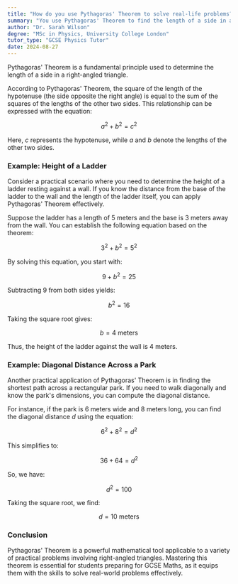 ```yaml
---
title: "How do you use Pythagoras' Theorem to solve real-life problems?"
summary: "You use Pythagoras' Theorem to find the length of a side in a right-angled triangle."
author: "Dr. Sarah Wilson"
degree: "MSc in Physics, University College London"
tutor_type: "GCSE Physics Tutor"
date: 2024-08-27
---
```


Pythagoras' Theorem is a fundamental principle used to determine the length of a side in a right-angled triangle. 

According to Pythagoras' Theorem, the square of the length of the hypotenuse (the side opposite the right angle) is equal to the sum of the squares of the lengths of the other two sides. This relationship can be expressed with the equation:

$$
a^2 + b^2 = c^2
$$

Here, $c$ represents the hypotenuse, while $a$ and $b$ denote the lengths of the other two sides.

### Example: Height of a Ladder

Consider a practical scenario where you need to determine the height of a ladder resting against a wall. If you know the distance from the base of the ladder to the wall and the length of the ladder itself, you can apply Pythagoras' Theorem effectively. 

Suppose the ladder has a length of $5$ meters and the base is $3$ meters away from the wall. You can establish the following equation based on the theorem:

$$
3^2 + b^2 = 5^2
$$

By solving this equation, you start with:

$$
9 + b^2 = 25
$$

Subtracting $9$ from both sides yields:

$$
b^2 = 16
$$

Taking the square root gives:

$$
b = 4 \text{ meters}
$$

Thus, the height of the ladder against the wall is $4$ meters.

### Example: Diagonal Distance Across a Park

Another practical application of Pythagoras' Theorem is in finding the shortest path across a rectangular park. If you need to walk diagonally and know the park's dimensions, you can compute the diagonal distance. 

For instance, if the park is $6$ meters wide and $8$ meters long, you can find the diagonal distance $d$ using the equation:

$$
6^2 + 8^2 = d^2
$$

This simplifies to:

$$
36 + 64 = d^2
$$

So, we have:

$$
d^2 = 100
$$

Taking the square root, we find:

$$
d = 10 \text{ meters}
$$

### Conclusion

Pythagoras' Theorem is a powerful mathematical tool applicable to a variety of practical problems involving right-angled triangles. Mastering this theorem is essential for students preparing for GCSE Maths, as it equips them with the skills to solve real-world problems effectively.
    